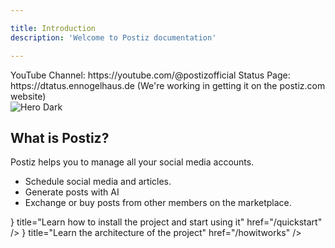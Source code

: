 ```yaml
---

title: Introduction
description: 'Welcome to Postiz documentation'

---
```



<Callout>
	YouTube Channel: https://youtube.com/@postizofficial
</Callout>
<Callout>
	Status Page: https://dtatus.ennogelhaus.de (We're working in getting it on the postiz.com website)
</Callout>


<div className="nx-mt-5 w-full flex justify-center rounded-full">
  <img className="hidden nx-dark:block" style={{maxWidth: 150}} src="/logo/dark.png" alt="Hero Dark" />
</div>

## What is Postiz?

Postiz helps you to manage all your social media accounts.

* Schedule social media and articles.
* Generate posts with AI
* Exchange or buy posts from other members on the marketplace.

<Cards>
  <Cards.Card
    icon={<></>}
    title="Learn how to install the project and start using it"
    href="/quickstart"
  />
  <Cards.Card
    icon={<></>}
    title="Learn the architecture of the project"
    href="/howitworks"
  />
</Cards>
